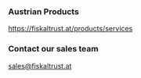 ### Austrian Products
https://fiskaltrust.at/products/services

### Contact our sales team
sales@fiskaltrust.at


